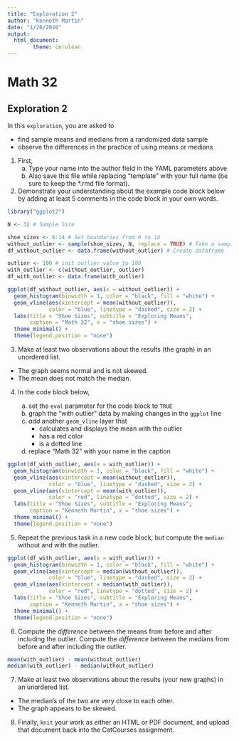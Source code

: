```yaml
---
title: "Exploration 2"
author: "Kenneth Martin"
date: "1/26/2020"
output: 
  html_document:
        theme: cerulean
---
```


# Math 32
## Exploration 2

In this `exploration`, you are asked to

* find sample means and medians from a randomized data sample
* observe the differences in the practice of using means or medians

1. First,
    a. Type your name into the author field in the YAML parameters above
    b. Also save this file while replacing "template" with your full name (be sure to keep the *.rmd file format).

2. Demonstrate your understanding about the example code block below by adding at least 5 comments in the code block in your own words.

```r
library("ggplot2")

N <- 32 # Sample Size

shoe_sizes <- 6:14 # Set boundaries from 6 to 14
without_outlier <- sample(shoe_sizes, N, replace = TRUE) # Take a sample with replacement 
df_without_outlier <- data.frame(without_outlier) # Create dataframe

outlier <- 100 # init outlier value to 100
with_outlier <- c(without_outlier, outlier)
df_with_outlier <- data.frame(with_outlier)

ggplot(df_without_outlier, aes(x = without_outlier)) +
  geom_histogram(binwidth = 1, color = "black", fill = "white") +
  geom_vline(aes(xintercept = mean(without_outlier)),
             color = "blue", linetype = "dashed", size = 2) +
  labs(title = "Shoe Sizes", subtitle = "Exploring Means",
       caption = "Math 32", x = "shoe sizes") +
  theme_minimal() +
  theme(legend.position = "none")
```

3. Make at least two observations about the results (the graph) in an unordered list.
* The graph seems normal and is not skewed.
* The mean does not match the median.

4. In the code block below,

    a. set the `eval` parameter for the code block to `TRUE`
    b. graph the "with outlier" data by making changes in the `ggplot` line
    c. *add* another `geom_vline` layer that 
        * calculates and displays the mean with the outlier
        * has a red color
        * is a dotted line
    d. replace "Math 32" with your name in the caption
  
```r
ggplot(df_with_outlier, aes(x = with_outlier)) +
  geom_histogram(binwidth = 1, color = "black", fill = "white") +
  geom_vline(aes(xintercept = mean(without_outlier)),
             color = "blue", linetype = "dashed", size = 2) +
  geom_vline(aes(xintercept = mean(with_outlier)),
             color = "red", linetype = "dotted", size = 2) +
  labs(title = "Shoe Sizes", subtitle = "Exploring Means",
       caption = "Kenneth Martin", x = "shoe sizes") +
  theme_minimal() +
  theme(legend.position = "none")
```

5. Repeat the previous task in a new code block, but compute the `median` without and with the outlier.

```r
ggplot(df_with_outlier, aes(x = with_outlier)) +
  geom_histogram(binwidth = 1, color = "black", fill = "white") +
  geom_vline(aes(xintercept = median(without_outlier)),
             color = "blue", linetype = "dashed", size = 2) +
  geom_vline(aes(xintercept = median(with_outlier)),
             color = "red", linetype = "dotted", size = 2) +
  labs(title = "Shoe Sizes", subtitle = "Exploring Means",
       caption = "Kenneth Martin", x = "shoe sizes") +
  theme_minimal() +
  theme(legend.position = "none")
```
6.  Compute the *difference* between the means from before and after including the outlier.  Compute the *difference* between the medians from before and after including the outlier.
```r
mean(with_outlier) - mean(without_outlier)
median(with_outlier) - median(without_outlier)
```


7. Make at least two observations about the results (your new graphs) in an unordered list.
* The median's of the two are very close to each other.
* The graph appears to be skewed.

8. Finally, `knit` your work as either an HTML or PDF document, and upload that document back into the CatCourses assignment.